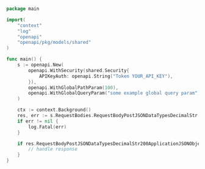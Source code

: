```go showLineNumbers copy filename="Request Body Post Json Data Types Decimal Str usage example"
package main

import(
	"context"
	"log"
	"openapi"
	"openapi/pkg/models/shared"
)

func main() {
    s := openapi.New(
        openapi.WithSecurity(shared.Security{
            APIKeyAuth: openapi.String("Token YOUR_API_KEY"),
        }),
        openapi.WithGlobalPathParam(100),
        openapi.WithGlobalQueryParam("some example global query param"),
    )

    ctx := context.Background()
    res, err := s.RequestBodies.RequestBodyPostJSONDataTypesDecimalStr(ctx, types.MustNewDecimalFromString("811.01"))
    if err != nil {
        log.Fatal(err)
    }

    if res.RequestBodyPostJSONDataTypesDecimalStr200ApplicationJSONObject != nil {
        // handle response
    }
}
```
